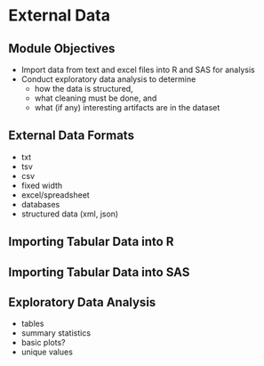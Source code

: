 # External Data {#reading-data}

## Module Objectives {-}

- Import data from text and excel files into R and SAS for analysis
- Conduct exploratory data analysis to determine 
    - how the data is structured, 
    - what cleaning must be done, and 
    - what (if any) interesting artifacts are in the dataset

## External Data Formats

- txt
- tsv
- csv
- fixed width
- excel/spreadsheet
- databases
- structured data (xml, json)

## Importing Tabular Data into R

## Importing Tabular Data into SAS

## Exploratory Data Analysis

- tables
- summary statistics
- basic plots?
- unique values

